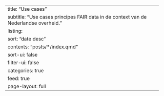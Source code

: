---
title: "Use cases"
subtitle: "Use cases principes FAIR data in de context van de Nederlandse overheid." 
listing:
  sort: "date desc"
  contents: "posts/*/index.qmd"
  sort-ui: false
  filter-ui: false
  categories: true
  feed: true
page-layout: full
---